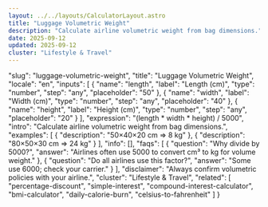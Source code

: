 ```yaml
---
layout: ../../layouts/CalculatorLayout.astro
title: "Luggage Volumetric Weight"
description: "Calculate airline volumetric weight from bag dimensions."
date: 2025-09-12
updated: 2025-09-12
cluster: "Lifestyle & Travel"
---
```


  "slug": "luggage-volumetric-weight",
  "title": "Luggage Volumetric Weight",
  "locale": "en",
  "inputs": [
    {
      "name": "length",
      "label": "Length (cm)",
      "type": "number",
      "step": "any",
      "placeholder": "50"
    },
    {
      "name": "width",
      "label": "Width (cm)",
      "type": "number",
      "step": "any",
      "placeholder": "40"
    },
    {
      "name": "height",
      "label": "Height (cm)",
      "type": "number",
      "step": "any",
      "placeholder": "20"
    }
  ],
  "expression": "(length * width * height) / 5000",
  "intro": "Calculate airline volumetric weight from bag dimensions.",
  "examples": [
    {
      "description": "50×40×20 cm ⇒ 8 kg"
    },
    {
      "description": "80×50×30 cm ⇒ 24 kg"
    }
  ],
  "info": [],
  "faqs": [
    {
      "question": "Why divide by 5000?",
      "answer": "Airlines often use 5000 to convert cm³ to kg for volume weight."
    },
    {
      "question": "Do all airlines use this factor?",
      "answer": "Some use 6000; check your carrier."
    }
  ],
  "disclaimer": "Always confirm volumetric policies with your airline.",
  "cluster": "Lifestyle & Travel",
  "related": [
    "percentage-discount",
    "simple-interest",
    "compound-interest-calculator",
    "bmi-calculator",
    "daily-calorie-burn",
    "celsius-to-fahrenheit"
  ]
}

<Calculator schema={schema} />
